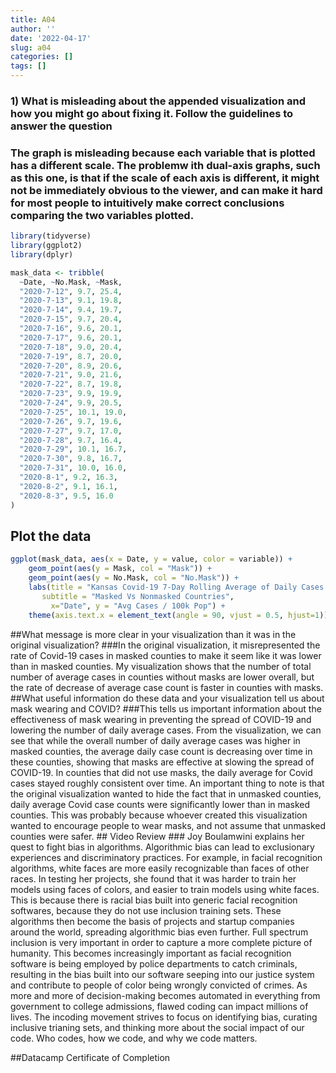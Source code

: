 ```yaml
---
title: A04
author: ''
date: '2022-04-17'
slug: a04
categories: []
tags: []
---
```


### 1) What is misleading about the appended visualization and how you might go about fixing it. Follow the guidelines to answer the question

### The graph is misleading because each variable that is plotted has a different scale. The problemw ith dual-axis graphs, such as this one, is that if the scale of each axis is different, it might not be immediately obvious to the viewer, and can make it hard for most people to intuitively make correct conclusions comparing the two variables plotted. 

```r
library(tidyverse)
library(ggplot2)
library(dplyr)
```
```r
mask_data <- tribble(
  ~Date, ~No.Mask, ~Mask,
  "2020-7-12", 9.7, 25.4,
  "2020-7-13", 9.1, 19.8,
  "2020-7-14", 9.4, 19.7,
  "2020-7-15", 9.7, 20.4,
  "2020-7-16", 9.6, 20.1,
  "2020-7-17", 9.6, 20.1,
  "2020-7-18", 9.0, 20.4,
  "2020-7-19", 8.7, 20.0,
  "2020-7-20", 8.9, 20.6,
  "2020-7-21", 9.0, 21.6,
  "2020-7-22", 8.7, 19.8,
  "2020-7-23", 9.9, 19.9,
  "2020-7-24", 9.9, 20.5,
  "2020-7-25", 10.1, 19.0, 
  "2020-7-26", 9.7, 19.6,
  "2020-7-27", 9.7, 17.0,
  "2020-7-28", 9.7, 16.4,
  "2020-7-29", 10.1, 16.7, 
  "2020-7-30", 9.8, 16.7,
  "2020-7-31", 10.0, 16.0,
  "2020-8-1", 9.2, 16.3,
  "2020-8-2", 9.1, 16.1,
  "2020-8-3", 9.5, 16.0
)
```
## Plot the data
```r
ggplot(mask_data, aes(x = Date, y = value, color = variable)) + 
    geom_point(aes(y = Mask, col = "Mask")) + 
    geom_point(aes(y = No.Mask, col = "No.Mask")) +
    labs(title = "Kansas Covid-19 7-Day Rolling Average of Daily Cases / 100K Population", 
       subtitle = "Masked Vs Nonmasked Countries",
         x="Date", y = "Avg Cases / 100k Pop") +
    theme(axis.text.x = element_text(angle = 90, vjust = 0.5, hjust=1))
```
##What message is more clear in your visualization than it was in the original visualization?
###In the original visualization, it misrepresented the rate of Covid-19 cases in masked counties to make it seem like it was lower than in masked counties. My visualization shows that the number of total number of average cases in counties without masks are lower overall, but the rate of decrease of average case count is faster in counties with masks.
##What useful information do these data and your visualization tell us about mask wearing and COVID? 
###This tells us important information about the effectiveness of mask wearing in preventing the spread of COVID-19 and lowering the number of daily average cases. From the visualization, we can see that while the overall number of daily average cases was higher in masked counties, the average daily case count is decreasing over time in these counties, showing that masks are effective at slowing the spread of COVID-19. In counties that did not use masks, the daily average for Covid cases stayed roughly consistent over time. An important thing to note is that the original visualization wanted to hide the fact that in unmasked counties, daily average Covid case counts were significantly lower than in masked counties. This was probably because whoever created this visualization wanted to encourage people to wear masks, and not assume that unmasked counties were safer.
## Video Review
### Joy Boulamwini explains her quest to fight bias in algorithms. Algorithmic bias can lead to exclusionary experiences and discriminatory practices. For example, in facial recognition algorithms, white faces are more easily recognizable than faces of other races. In testing her projects, she found that it was harder to train her models using faces of colors, and easier to train models using white faces. This is because there is racial bias built into generic facial recognition softwares, because they do not use inclusion training sets. These algorithms then become the basis of projects and startup companies around the world, spreading algorithmic bias even further. Full spectrum inclusion is very important in order to capture a more complete picture of humanity. This becomes increasingly important as facial recognition software is being employed by police departments to catch criminals, resulting in the bias built into our software seeping into our justice system and contribute to people of color being wrongly convicted of crimes. As more and more of decision-making becomes automated in everything from government to college admissions, flawed coding can impact millions of lives. The incoding movement strives to focus on identifying bias, curating inclusive trianing sets, and thinking more about the social impact of our code. Who codes, how we code, and why we code matters. 

##Datacamp Certificate of Completion